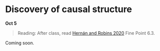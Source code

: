 
# Discovery of causal structure

**Oct 5**

> Reading: After class, read [Hernán and Robins 2020](https://www.hsph.harvard.edu/miguel-hernan/causal-inference-book/) Fine Point 6.3.

Coming soon.